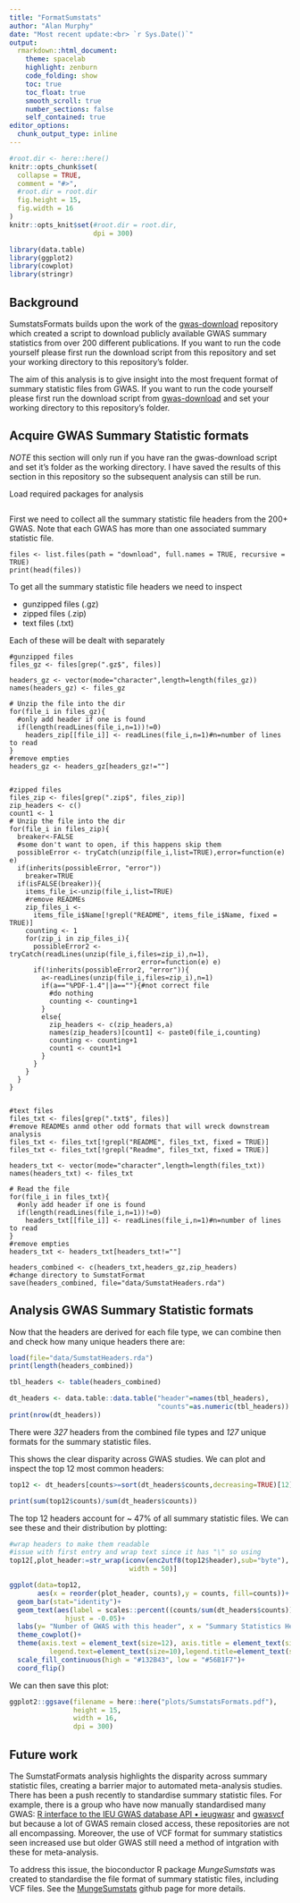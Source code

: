 ```yaml
---
title: "FormatSumstats"
author: "Alan Murphy"
date: "Most recent update:<br> `r Sys.Date()`"
output: 
  rmarkdown::html_document: 
    theme: spacelab
    highlight: zenburn 
    code_folding: show 
    toc: true 
    toc_float: true
    smooth_scroll: true
    number_sections: false 
    self_contained: true 
editor_options: 
  chunk_output_type: inline
---
```


```r
#root.dir <- here::here()
knitr::opts_chunk$set(
  collapse = TRUE,
  comment = "#>",
  #root.dir = root.dir
  fig.height = 15,
  fig.width = 16
)  
knitr::opts_knit$set(#root.dir = root.dir, 
                     dpi = 300)  

library(data.table)
library(ggplot2)
library(cowplot)
library(stringr)
```

## Background

SumstatsFormats builds upon the work of the [gwas-download](https://github.com/mikegloudemans/gwas-download) repository which created a script to download publicly available GWAS summary statistics from over 200 different publications. If you want to run the code yourself please first run the download script from this repository and set your working directory to this repository's folder.

The aim of this analysis is to give insight into the most frequent format of summary statistic files from GWAS. If you want to run the code yourself please first run the download script from [gwas-download](https://github.com/mikegloudemans/gwas-download) and set your working directory to this repository's folder.

## Acquire GWAS Summary Statistic formats

*NOTE* this section will only run if you have ran the gwas-download script and set it's folder as the working directory. I have saved the results of this section in this repository so the subsequent analysis can still be run.

Load required packages for analysis
```r

```

First we need to collect all the summary statistic file headers from the 200+ GWAS. Note that each GWAS has more than one associated summary statistic file.

```
files <- list.files(path = "download", full.names = TRUE, recursive = TRUE)
print(head(files))
```
To get all the summary statistic file headers we need to inspect

 * gunzipped files (.gz)
 * zipped files (.zip)
 * text files (.txt)

Each of these will be dealt with separately 
```
#gunzipped files
files_gz <- files[grep(".gz$", files)]

headers_gz <- vector(mode="character",length=length(files_gz))
names(headers_gz) <- files_gz

# Unzip the file into the dir
for(file_i in files_gz){
  #only add header if one is found
  if(length(readLines(file_i,n=1))!=0)
    headers_zip[[file_i]] <- readLines(file_i,n=1)#n=number of lines to read
}
#remove empties
headers_gz <- headers_gz[headers_gz!=""]


#zipped files
files_zip <- files[grep(".zip$", files_zip)]
zip_headers <- c()
count1 <- 1
# Unzip the file into the dir
for(file_i in files_zip){
  breaker<-FALSE
  #some don't want to open, if this happens skip them
  possibleError <- tryCatch(unzip(file_i,list=TRUE),error=function(e) e)
  if(inherits(possibleError, "error"))
    breaker=TRUE
  if(isFALSE(breaker)){
    items_file_i<-unzip(file_i,list=TRUE)
    #remove READMEs
    zip_files_i <-
      items_file_i$Name[!grepl("README", items_file_i$Name, fixed = TRUE)]
    counting <- 1
    for(zip_i in zip_files_i){
      possibleError2 <- tryCatch(readLines(unzip(file_i,files=zip_i),n=1),
                                 error=function(e) e)
      if(!inherits(possibleError2, "error")){
        a<-readLines(unzip(file_i,files=zip_i),n=1)
        if(a=="%PDF-1.4"||a==""){#not correct file
          #do nothing
          counting <- counting+1
        }
        else{
          zip_headers <- c(zip_headers,a)
          names(zip_headers)[count1] <- paste0(file_i,counting)
          counting <- counting+1
          count1 <- count1+1
        }
      }
    }
  }
}


#text files
files_txt <- files[grep(".txt$", files)]
#remove READMEs anmd other odd formats that will wreck downstream analysis
files_txt <- files_txt[!grepl("README", files_txt, fixed = TRUE)]
files_txt <- files_txt[!grepl("Readme", files_txt, fixed = TRUE)]

headers_txt <- vector(mode="character",length=length(files_txt))
names(headers_txt) <- files_txt

# Read the file
for(file_i in files_txt){
  #only add header if one is found
  if(length(readLines(file_i,n=1))!=0)
    headers_txt[[file_i]] <- readLines(file_i,n=1)#n=number of lines to read
}
#remove empties
headers_txt <- headers_txt[headers_txt!=""]

headers_combined <- c(headers_txt,headers_gz,zip_headers)
#change directory to SumstatFormat
save(headers_combined, file="data/SumstatHeaders.rda")
```

## Analysis GWAS Summary Statistic formats

Now that the headers are derived for each file type, we can combine then and check how many unique headers there are:

```r
load(file="data/SumstatHeaders.rda")
print(length(headers_combined))
```

```r
tbl_headers <- table(headers_combined) 

dt_headers <- data.table::data.table("header"=names(tbl_headers),
                                     "counts"=as.numeric(tbl_headers))
print(nrow(dt_headers))
```

There were *327* headers from the combined file types and *127* unique formats for the summary statistic files.

This shows the clear disparity across GWAS studies. We can plot and inspect the top 12 most common headers:

```r
top12 <- dt_headers[counts>=sort(dt_headers$counts,decreasing=TRUE)[12],]

print(sum(top12$counts)/sum(dt_headers$counts)) 
```

The top 12 headers account for ~ 47% of all summary statistic files. We can see these and their distribution by plotting:

```r
#wrap headers to make them readable
#issue with first entry and wrap text since it has "\" so using
top12[,plot_header:=str_wrap(iconv(enc2utf8(top12$header),sub="byte"), 
                              width = 50)]

ggplot(data=top12,
       aes(x = reorder(plot_header, counts),y = counts, fill=counts))+
  geom_bar(stat="identity")+
  geom_text(aes(label = scales::percent((counts/sum(dt_headers$counts)))),
              hjust = -0.05)+
  labs(y= "Number of GWAS with this header", x = "Summary Statistics Headers") +
  theme_cowplot()+
  theme(axis.text = element_text(size=12), axis.title = element_text(size=12),
          legend.text=element_text(size=10),legend.title=element_text(size=12))+
  scale_fill_continuous(high = "#132B43", low = "#56B1F7")+
  coord_flip()
```

We can then save this plot:

```r
ggplot2::ggsave(filename = here::here("plots/SumstatsFormats.pdf"),
                height = 15,
                width = 16,
                dpi = 300)
```


## Future work

The SumstatFormats analysis highlights the disparity across summary statistic files, creating a barrier major to automated meta-analysis studies. There has been a push recently to standardise summary statistic files. For example, there is a group who have now manually standardised many GWAS: [R interface to the IEU GWAS database API • ieugwasr](https://mrcieu.github.io/ieugwasr/) and [gwasvcf](https://github.com/MRCIEU/gwasvcf) but because a lot of GWAS
remain closed access, these repositories are not all encompassing. Moreover, the use of VCF format for summary statistics seen increased use but older GWAS still need a method of intgration with these for meta-analysis. 

To address this issue, the bioconductor R package *MungeSumstats* was created to standardise the file format of summary statistic files, including VCF files. See the [MungeSumstats](https://github.com/neurogenomics/MungeSumstats) github page for more details.
